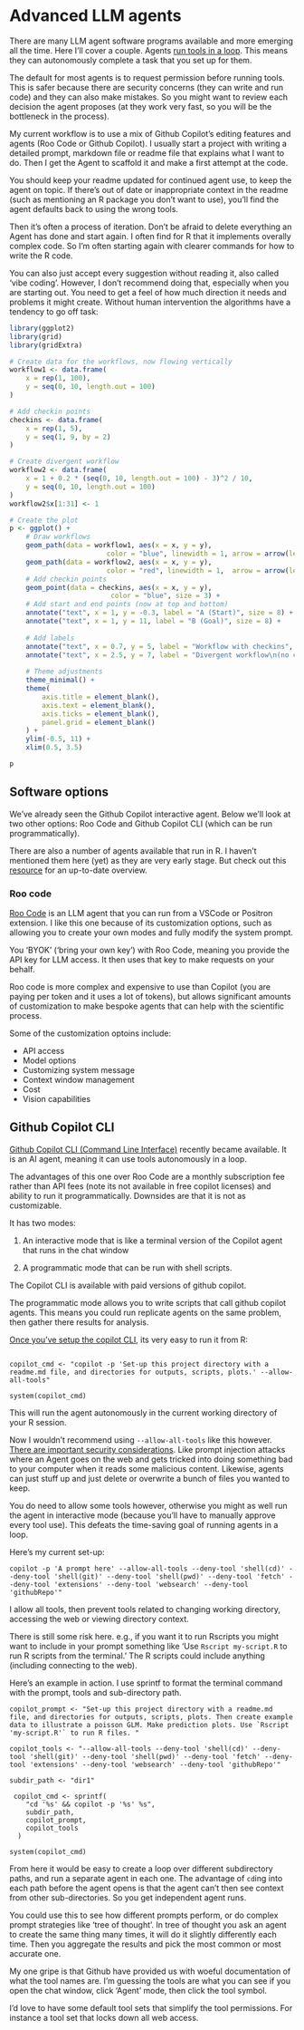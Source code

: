 # Advanced LLM agents

There are many LLM agent software programs available and more emerging all the time. Here I'll cover a couple. Agents [run tools in a loop](https://simonwillison.net/2025/Sep/18/agents/). This means they can autonomously complete a task that you set up for them. 

The default for most agents is to request permission before running tools. This is safer because there are security concerns (they can write and run code) and they can also make mistakes. So you might want to review each decision the agent proposes (at they work very fast, so you will be the bottleneck in the process). 

My current workflow is to use a mix of Github Copilot's editing features and agents (Roo Code or Github Copilot). I usually start a project with writing a detailed prompt, markdown file or readme file that explains what I want to do. Then I get the Agent to scaffold it and make a first attempt at the code. 

You should keep your readme updated for continued agent use, to keep the agent on topic. If there's out of date or inappropriate context in the readme (such as mentioning an R package you don't want to use), you'll find the agent defaults back to using the wrong tools. 

Then it's often a process of iteration. Don't be afraid to delete everything an Agent has done and start again. I often find for R that it implements overally complex code. So I'm often starting again with clearer commands for how to write the R code. 

You can also just accept every suggestion without reading it, also called 'vibe coding'. However, I don't recommend doing that, especially when you are starting out. You need to get a feel of how much direction it needs and problems it might create. Without human intervention the algorithms have a tendency to go off task: 

```r
library(ggplot2)
library(grid)
library(gridExtra)

# Create data for the workflows, now flowing vertically
workflow1 <- data.frame(
    x = rep(1, 100),
    y = seq(0, 10, length.out = 100)
)

# Add checkin points
checkins <- data.frame(
    x = rep(1, 5),
    y = seq(1, 9, by = 2)
)

# Create divergent workflow
workflow2 <- data.frame(
    x = 1 + 0.2 * (seq(0, 10, length.out = 100) - 3)^2 / 10,
    y = seq(0, 10, length.out = 100)
)
workflow2$x[1:31] <- 1

# Create the plot
p <- ggplot() +
    # Draw workflows
    geom_path(data = workflow1, aes(x = x, y = y), 
                        color = "blue", linewidth = 1, arrow = arrow(length = unit(0.3, "cm"))) +
    geom_path(data = workflow2, aes(x = x, y = y), 
                        color = "red", linewidth = 1,  arrow = arrow(length = unit(0.3, "cm"))) +
    # Add checkin points
    geom_point(data = checkins, aes(x = x, y = y), 
                         color = "blue", size = 3) +
    # Add start and end points (now at top and bottom)
    annotate("text", x = 1, y = -0.3, label = "A (Start)", size = 8) +
    annotate("text", x = 1, y = 11, label = "B (Goal)", size = 8) +
    
    # Add labels
    annotate("text", x = 0.7, y = 5, label = "Workflow with checkins", color = "blue", size = 7, angle = 90) +
    annotate("text", x = 2.5, y = 7, label = "Divergent workflow\n(no checkins)", color = "red", size = 7) +
    
    # Theme adjustments
    theme_minimal() +
    theme(
        axis.title = element_blank(),
        axis.text = element_blank(),
        axis.ticks = element_blank(),
        panel.grid = element_blank()
    ) +
    ylim(-0.5, 11) +
    xlim(0.5, 3.5)

p
```

## Software options

We've already seen the Github Copilot interactive agent. Below we'll look at two other options: Roo Code and Github Copilot CLI (which can be run programmatically). 

There are also a number of agents available that run in R. I haven't mentioned them here (yet) as they are very early stage. But check out this [resource](https://luisdva.github.io/llmsr-book/index.html) for an up-to-date overview. 

### Roo code 

[Roo Code](https://docs.roocode.com/) is an LLM agent that you can run from a VSCode or Positron extension. I like this one because of its customization options, such as allowing you to create your own modes and fully modify the system prompt. 

You 'BYOK' ('bring your own key') with Roo Code, meaning you provide the API key for LLM access. It then uses that key to make requests on your behalf. 

Roo code is more complex and expensive to use than Copilot (you are paying per token and it uses a lot of tokens), but allows significant amounts of customization to make bespoke agents that can help with the scientific process. 

Some of the customization optoins include: 

- API access
- Model options
- Customizing system message
- Context window management
- Cost
- Vision capabilities

## Github Copilot CLI

[Github Copilot CLI (Command Line Interface)](https://docs.github.com/en/copilot/concepts/agents/about-copilot-cli) recently became available. It is an AI agent, meaning it can use tools autonomously in a loop. 

The advantages of this one over Roo Code are a monthly subscription fee rather than API fees (note its not available in free copilot licenses) and ability to run it programmatically. Downsides are that it is not as customizable. 

It has two modes: 

1. An interactive mode that is like a terminal version of the Copilot agent that runs in the chat window

2. A programmatic mode that can be run with shell scripts. 

The Copilot CLI is available with paid versions of github copilot. 

The programmatic mode allows you to write scripts that call github copilot agents. This means you could run replicate agents on the same problem, then gather there results for analysis. 

[Once you've setup the copilot CLI](https://docs.github.com/en/copilot/how-tos/set-up/install-copilot-cli), its very easy to run it from R: 

```

copilot_cmd <- "copilot -p 'Set-up this project directory with a readme.md file, and directories for outputs, scripts, plots.' --allow-all-tools"

system(copilot_cmd)

```

This will run the agent autonomously in the current working directory of your R session. 

Now I wouldn't recommend using `--allow-all-tools` like this however. [There are important security considerations](https://docs.github.com/en/copilot/concepts/agents/about-copilot-cli#security-considerations). Like prompt injection attacks where an Agent goes on the web and gets tricked into doing something bad to your computer when it reads some malicious content. Likewise, agents can just stuff up and just delete or overwrite a bunch of files you wanted to keep. 

You do need to allow some tools however, otherwise you might as well run the agent in interactive mode (because you'll have to manually approve every tool use). This defeats the time-saving goal of running agents in a loop. 

Here's my current set-up: 

`copilot -p 'A prompt here' --allow-all-tools --deny-tool 'shell(cd)' --deny-tool 'shell(git)' --deny-tool 'shell(pwd)' --deny-tool 'fetch' --deny-tool 'extensions' --deny-tool 'websearch' --deny-tool 'githubRepo'"`

I allow all tools, then prevent tools related to changing working directory, accessing the web or viewing directory context. 

There is still some risk here. e.g., if you want it to run Rscripts you might want to include in your prompt something like 'Use `Rscript my-script.R` to run R scripts from the terminal.' The R scripts could include anything (including connecting to the web). 

Here's an example in action. I use sprintf to format the terminal command with the prompt, tools and sub-directory path. 

```
copilot_prompt <- "Set-up this project directory with a readme.md file, and directories for outputs, scripts, plots. Then create example data to illustrate a poisson GLM. Make prediction plots. Use `Rscript 'my-script.R'` to run R files. "

copilot_tools <- "--allow-all-tools --deny-tool 'shell(cd)' --deny-tool 'shell(git)' --deny-tool 'shell(pwd)' --deny-tool 'fetch' --deny-tool 'extensions' --deny-tool 'websearch' --deny-tool 'githubRepo'"

subdir_path <- "dir1"

 copilot_cmd <- sprintf(
    "cd '%s' && copilot -p '%s' %s",
    subdir_path,
    copilot_prompt,
    copilot_tools
  )

system(copilot_cmd)

```

From here it would be easy to create a loop over different subdirectory paths, and run a separate agent in each one. The advantage of `cd`ing into each path before the agent opens is that the agent can't then see context from other sub-directories. So you get independent agent runs.

You could use this to see how different prompts perform, or do complex prompt strategies like 'tree of thought'. In tree of thought you ask an agent to create the same thing many times, it will do it slightly differently each time. Then you aggregate the results and pick the most common or most accurate one. 

My one gripe is that Github have provided us with woeful documentation of what the tool names are. I'm guessing the tools are what you can see if you open the chat window, click 'Agent' mode, then click the tool symbol. 

I'd love to have some default tool sets that simplify the tool permissions. For instance a tool set that locks down all web access. 